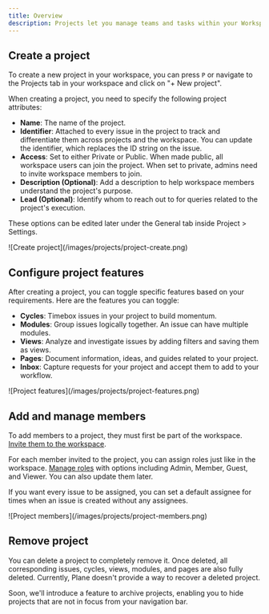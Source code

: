 ```yaml
---
title: Overview
description: Projects let you manage teams and tasks within your Workspace. After creating your [**Workspace**](/core-concepts/workspaces/overview.mdx), you will need to create a new project.
---
```

## Create a project

To create a new project in your workspace, you can press `P` or navigate to the Projects tab in your workspace and click on "+ New project".

When creating a project, you need to specify the following project attributes:

- **Name**: The name of the project.
- **Identifier**: Attached to every issue in the project to track and differentiate them across projects and the workspace. You can update the identifier, which replaces the ID string on the issue.
- **Access**: Set to either Private or Public. When made public, all workspace users can join the project. When set to private, admins need to invite workspace members to join.
- **Description (Optional)**: Add a description to help workspace members understand the project's purpose.
- **Lead (Optional)**: Identify whom to reach out to for queries related to the project's execution.

These options can be edited later under the General tab inside Project &gt; Settings.

<Frame>![Create project](/images/projects/project-create.png)</Frame>

## Configure project features

After creating a project, you can toggle specific features based on your requirements. Here are the features you can toggle:

- **Cycles**: Timebox issues in your project to build momentum.
- **Modules**: Group issues logically together. An issue can have multiple modules.
- **Views**: Analyze and investigate issues by adding filters and saving them as views.
- **Pages**: Document information, ideas, and guides related to your project.
- **Inbox**: Capture requests for your project and accept them to add to your workflow.

<Frame>![Project features](/images/projects/project-features.png)</Frame>

## Add and manage members

To add members to a project, they must first be part of the workspace. [Invite them to the workspace](LINK_TO_WORKSPACE_INVITE).

For each member invited to the project, you can assign roles just like in the workspace. [Manage roles](LINK_TO_WORKSPACE_ROLES) with options including Admin, Member, Guest, and Viewer. You can also update them later.

If you want every issue to be assigned, you can set a default assignee for times when an issue is created without any assignees.

<Frame>![Project members](/images/projects/project-members.png)</Frame>

## Remove project

You can delete a project to completely remove it. Once deleted, all corresponding issues, cycles, views, modules, and pages are also fully deleted. Currently, Plane doesn't provide a way to recover a deleted project.

<Note>Soon, we'll introduce a feature to archive projects, enabling you to hide projects that are not in focus from your navigation bar.</Note>